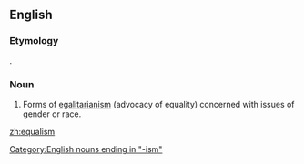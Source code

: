 ==English==
{{wikipedia|dab=equalism}}

===Etymology===
{{suffix|equal|ism}}.

===Noun===
{{en-noun|-}}

# Forms of [[egalitarianism]] (advocacy of equality) concerned with issues of gender or race{{fact}}.

[[Category:English nouns ending in "-ism"]]

[[zh:equalism]]